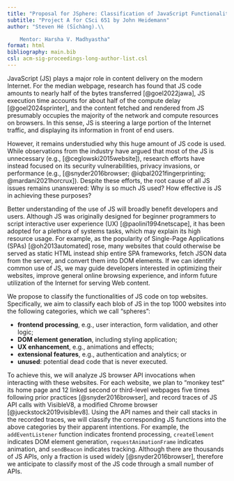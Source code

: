 ```yaml
---
title: "Proposal for JSphere: Classification of JavaScript Functionalities"
subtitle: "Project A for CSci 651 by John Heidemann"
author: "Steven Hé (Sīchàng).\\

    Mentor: Harsha V. Madhyastha"
format: html
bibliography: main.bib
csl: acm-sig-proceedings-long-author-list.csl
---
```


JavaScript (JS) plays a major role in content delivery on the modern Internet.
For the median webpage, research has found that JS code amounts to
nearly half of the bytes transferred [@goel2022jawa],
JS execution time accounts for about half of
the compute delay [@goel2024sprinter], and the content fetched and
rendered from JS presumably occupies the majority of the network and
compute resources on browsers.
In this sense, JS is steering a large portion of the Internet traffic, and
displaying its information in front of end users.

<!--
1. How does your research "fit in"? (The competition, from NABC.) 1.
    why is it interesting research (to the field)? 2.
    why is it interesting for you (what will you learn)?3.
    what is relationship to other work (briefly, a few sentences or so,
    ideally with references to prior work or other projects)
-->
However, it remains understudied why this huge amount of JS code is used.
While observations from the industry have argued that most of
the JS is unnecessary (e.g., [@ceglowski2015website]),
research efforts have instead focused on its security vulnerabilities,
privacy invasions, or performance (e.g., [@snyder2016browser;
@iqbal2021fingerprinting; @mardani2021horcrux]).
Despite these efforts, the root cause of all JS issues remains unanswered:
Why is so much JS used? How effective is JS in achieving these purposes?

<!-- 1. What need will your research address? -->
Better understanding of the use of JS will broadly benefit developers and
users.
Although JS was originally designed for beginner programmers to
script interactive user experience (UX) [@paolini1994netscape],
it has been adopted for a plethora of systems tasks, which
may explain its high resource usage.
For example, as the popularity of Single-Page Applications (SPAs)
[@oh2013automated] rose, many websites that could otherwise be served as
static HTML instead ship entire SPA frameworks, fetch JSON data from
the server, and convert them into DOM elements.
If we can identify common use of JS, we may guide developers interested in
optimizing their websites, improve general online browsing experience, and
inform future utilization of the Internet for serving Web content.

<!-- 1. What research you plan to do (briefly, a paragraph or so).
    (What is approach, from NABC.) -->
We propose to classify the functionalities of JS code on top websites.
Specifically, we aim to classify each blob of JS in
the top 1000 websites into the following categories, which we call "spheres":

- **frontend processing**, e.g., user interaction, form validation, and
    other logic;
- **DOM element generation**, including styling application;
- **UX enhancement**, e.g., animations and effects;
- **extensional features**, e.g., authentication and analytics; or
- **unused**: potential dead code that is never executed.

To achieve this, we will analyze JS browser API invocations when
interacting with these websites.
For each website, we plan to "monkey test" its home page and
12 linked second or
third-level webpages five times following prior practices [@snyder2016browser],
and record traces of JS API calls with VisibleV8,
a modified Chrome browser [@jueckstock2019visiblev8].
Using the API names and their call stacks in the recorded traces,
we will classify the corresponding JS functions into the above categories by
their apparent intentions.
For example, the `addEventListener` function indicates frontend processing,
`createElement` indicates DOM element generation, `requestAnimationFrame`
indicates animation, and `sendBeacon` indicates tracking.
Although there are thousands of JS APIs,
only a fraction is used widely [@snyder2016browser], therefore we anticipate to
classify most of the JS code through a small number of APIs.

<!--
1. What do you expect the results of your research to be?
    (What are the benfits, from NABC.)
1. what specific *deliverables* you will have for
    Project B. These must include: 1. meeting once a week with your mentor. 2.
    written weekly notes about your progress (suggested format:
    a Google docs document that you can share).
    This should list: (i) what I accomplished last week, (ii)
    what questions I have and what problems I need help with, (iii)
    what I plan to do next week, (iv) comments from the mentor.
    Each week, please prepare these notes and send them to
    your mentor the night before your meeting, then
    update the notes after the meeting (with answers to your questions and
    any revisions to your plan). 3. what end results you will have.
    Probably some specific code, or measurement.
    Probably including some specific experiment or analysis. 4.
    That you will do a Project B report if
    your project proposal is approved and you choose to pursue it.
    The Research Project B report is about 2-6 pages summarizing where
    you are as of the Project B deadline and what (if anything) you plan for
    Research Project C. 5.
    If your Research Project C is approved, that
    you will do a Project C report and an end-of-semester poster.
    A Research Project C report is about 3-8 pages summarizing where
    you are at the end of the semester.
    Research Project C will also have a required poster.
    The poster session will be outside the class time, so
    attendance is optional.
    (We expect to provide support for poster printing; details will follow.)
-->
